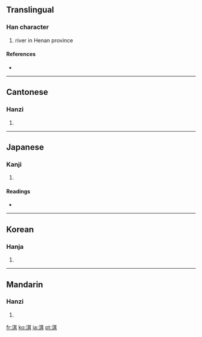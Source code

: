 ==Translingual==

===Han character===
{{Han char|rn=85|rad=水|as=08|sn=11|four=3418<sub>1</sub>|canj=水廿一金 (ETMC)}}

# river in Henan province

====References====
* {{Han ref|kx=0629.080|dkj=17620|dj=1031.040|hdz=31641.020|uh=6DC7|ud=28103|bh=B24E|bd=45646}}

----

==Cantonese==

===Hanzi===
{{yue-hanzi|jyut=|y=kei4}}

# {{defn|Cantonese|sort=水08}}

----

==Japanese==

===Kanji===
{{ja-kanji|grade=|rs=水08}}

# {{defn|Japanese|sort=水08}}

====Readings====
* {{ja-readings|on=[[き]] (ki), [[ぎ]] (gi)|kun=}}

----

==Korean==

===Hanja===
{{ko-hanja|hangeul=기|eumhun=|rv=gi|mr=ki|y=ki}}

# {{defn|Korean|sort=水08}}

----

==Mandarin==

===Hanzi===
{{cmn-hanzi|pin=[[lìn]] ([[lin4]]), [[qí]] ([[qi2]])|wg=lin<sup>4</sup>, ch'i<sup>2</sup>}}

# {{defn|Mandarin|sort=水08}}

[[fr:淇]]
[[ko:淇]]
[[ja:淇]]
[[pt:淇]]
